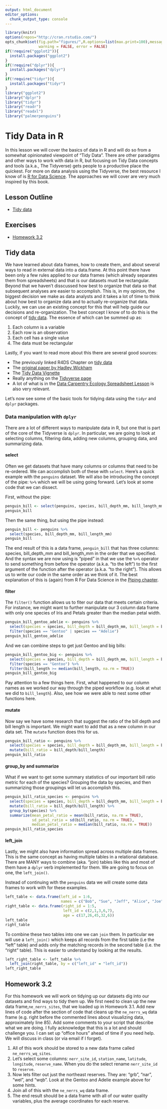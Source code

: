 ```yaml
---
output: html_document
editor_options: 
  chunk_output_type: console
---
```

```r
library(knitr)
options(repos="http://cran.rstudio.com/")
opts_chunk$set(fig.path="figures/",R.options=list(max.print=100),message = FALSE,
               warning = FALSE, error = FALSE)
if(!require("ggplot2")){
  install.packages("ggplot2")
}
if(!require("dplyr")){
  install.packages("dplyr")
}
if(!require("tidyr")){
  install.packages("tidyr")
}
library("ggplot2")
library("dplyr")
library("tidyr")
library("readr")
library("readxl")
library("palmerpenguins")
```

# Tidy Data in R

In this lesson we will cover the basics of data in R and will do so from a somewhat opinionated viewpoint of "Tidy Data".  There are other paradigms and other ways to work with data in R, but focusing on Tidy Data concepts and tools (a.k.a., The Tidyverse) gets people to a productive place the quickest.  For more on data analysis using the Tidyverse, the best resource I know of is [R for Data Science](http://r4ds.had.co.nz).  The approaches we will cover are very much inspired by this book.

## Lesson Outline
- [Tidy data](#tidy-data)

## Exercises
- [Homework 3.2](#homework-32)


## Tidy data

We have learned about data frames, how to create them, and about several ways to read in external data into a data.frame.   At this point there have been only a few rules applied to our data frames (which already separates them from spreadsheets) and that is our datasets must be rectangular.  Beyond that we haven't disscussed how best to organize that data so that subsequent analyses are easier to accomplish. This is, in my opinion, the biggest decision we make as data analysts and it takes a lot of time to think about how best to organize data and to actually re-organize that data.  Luckily, we can use an existing concept for this that will help guide our decisions and re-organization.  The best concept I know of to do this is the concept of [tidy data](http://r4ds.had.co.nz/tidy-data.html).  The essence of which can be summed up as:

1. Each column is a variable
2. Each row is an observation
3. Each cell has a single value
4. The data must be rectangular

Lastly, if you want to read more about this there are several good sources:

- The previously linked R4DS Chapter on [tidy data](http://r4ds.had.co.nz/tidy-data.html)
- The [original paper by Hadley Wickham](https://www.jstatsoft.org/article/view/v059i10)
- The [Tidy Data Vignette](http://tidyr.tidyverse.org/articles/tidy-data.html)
- Really anything on the [Tidyverse page](https://www.tidyverse.org/)
- A lot of what is in the [Data Carpentry Ecology Spreadsheet Lesson](https://datacarpentry.org/spreadsheet-ecology-lesson/) is also very relevant.

Let's now see some of the basic tools for tidying data using the `tidyr` and `dplyr` packages.

### Data manipulation with `dplyr`

There are a lot of different ways to manipulate data in R, but one that is part of the core of the Tidyverse is `dplyr`.  In particular, we are going to look at selecting columns, filtering data, adding new columns, grouping data, and summarizing data.  

#### select

Often we get datasets that have many columns or columns that need to be re-ordered.  We can accomplish both of these with `select`.  Here's a quick example with the `penguins` dataset.  We will also be introducing the concept of the pipe: `%>%` which we will be using going forward.  Let's look at some code that we can dissect.

First, without the pipe:

```r
penguin_bill <- select(penguins, species, bill_depth_mm, bill_length_mm)
penguin_bill
```

Then the same thing, but using the pipe instead:

```r
penguin_bill <- penguins %>%
  select(species, bill_depth_mm, bill_length_mm)
penguin_bill
```

The end result of this is a data frame, `penguin_bill` that has three columns: species,  bill_depth_mm and bill_length_mm in the order that we specified.  And the syntax we are now using is "piped" in that we use the `%>%` operator to send something from before the operator (a.k.a. "to the left") to the first argument of the function after the operator (a.k.a. "to the right").  This allows us to write our code in the same order as we think of it.  The best explanation of this is (again) from R For Data Science in the [Piping chapter](http://r4ds.had.co.nz/pipes.html).

#### filter

The `filter()` function allows us to fiter our data that meets certain criteria.  For instance, we might want to further manipulate our 3 column data frame with only one species of Iris and Petals greater than the median petal width.

```r
penguin_bill_gentoo_adelie <- penguins %>%
  select(species = species, bill_depth = bill_depth_mm, bill_length = bill_length_mm) %>%
  filter(species == "Gentoo" | species == "Adelie") 
penguin_bill_gentoo_adelie  
```

And we can combine steps to get just Gentoo and big bills:

```r
penguin_bill_gentoo_big <- penguins %>%
  select(species = species, bill_depth = bill_depth_mm, bill_length = bill_length_mm) %>%
  filter(species == "Gentoo") %>%
  filter(bill_length >= median(bill_length, na.rm = TRUE)) 
penguin_bill_gentoo_big
```

Pay attention to a few things here.  First, what happened to our column names as we worked our way through the piped workflow (e.g. look at what we did to `bill_length`).  Also, see how we were able to nest some other functions here.

#### mutate

Now say we have some research that suggest the ratio of the bill depth and bill length is important.  We might want to add that as a new column in our data set.  The `mutate` function does this for us.

```r
penguin_bill_ratio <- penguins %>%
  select(species = species, bill_depth = bill_depth_mm, bill_length = bill_length_mm) %>%
  mutate(bill_ratio = bill_depth/bill_length)
penguin_bill_ratio
```

#### group_by and summarize

What if we want to get some summary statistics of our important bill ratio metric for each of the species?  Grouping the data by species, and then summarizing those groupings will let us accomplish this.

```r
penguin_bill_ratio_species <- penguins %>%
  select(species = species, bill_depth = bill_depth_mm, bill_length = bill_length_mm) %>%
  mutate(bill_ratio = bill_depth/bill_length) %>%
  group_by(species) %>%
  summarize(mean_petal_ratio = mean(bill_ratio, na.rm = TRUE),
            sd_petal_ratio = sd(bill_ratio, na.rm = TRUE),
            median_petal_ratio = median(bill_ratio, na.rm = TRUE))
penguin_bill_ratio_species
```


#### left_join

Lastly, we might also have information spread across multiple data frames.  This is the same concept as having multiple tables in a relational database.  There are MANY ways to combine (aka. "join) tables like this and most of them have a `dplyr` verb implemented for them.  We are going to focus on one, the `left_join()`.

Instead of continuing with the `penguins` data we will create some data frames to work with for these examples.

```r
left_table <- data.frame(left_id = 1:6, 
                         names = c("Bob", "Sue", "Jeff", "Alice", "Joe", "Betty"))
right_table <- data.frame(right_id = 1:5, 
                          left_id = c(2,1,3,6,7), 
                          age = c(17,26,45,32,6)) 
left_table
right_table
```

To combine these two tables into one we can `join` them.  In particular we will use a `left_join()` which keeps all records from the first table (i.e the "left" table) and adds only the matching records in the second table (i.e. the "right" table).  This is easier to understand by looking at the results.

```r
left_right_table <- left_table %>%
  left_join(right_table, by = c("left_id" = "left_id"))
left_right_table
```

## Homework 3.2

For this homework we will work on tidying up our datasets dig into our datasets and find ways to tidy them up.  We first need to clean up the new data frame,`ne_nerrs_sites`, that we loaded up in Homework 3.1.  Add new lines of code after the section of code that cleans up the `ne_nerrs_wq` data frame (e.g. right before the commented lines about visualizing data, approximately line 85). Add some comments to your script that describe what we are doing.  I fully acknowledge that this is a lot and should challenge you.  I can set up "office hours" ahead of time if you need help.  We will discuss in class (or via email if I forget).

1. All of this work should be stored to a new data frame called `ne_nerrs_wq_sites`.
2. Let's select some columns:  `nerr_site_id`, `station_name`, `latitude`, `longitude`, `reserve_name`.  When you do the select rename `nerr_site_id` to `reserve`.
3. Now lets filter out just the northeast reserves.  They are: "grb",  "nar", "wel", and "wqb".  Look at the Gentoo and Adelie example above for some hints.   
5. Join all of this with the `ne_nerrs_wq` data frame. 
6. The end result should be a data frame with all of our water quality variables, plus the average coordinates for each reserve. 


  
